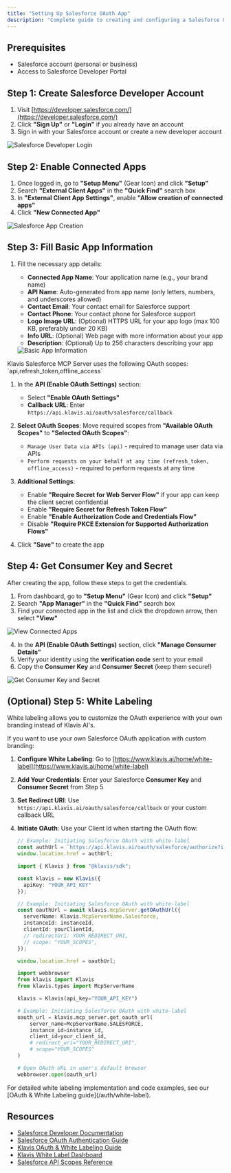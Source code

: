```yaml
---
title: "Setting Up Salesforce OAuth App"
description: "Complete guide to creating and configuring a Salesforce OAuth application"
---
```


## Prerequisites

- Salesforce account (personal or business)
- Access to Salesforce Developer Portal

## Step 1: Create Salesforce Developer Account

1. Visit [https://developer.salesforce.com/](https://developer.salesforce.com/)
2. Click **"Sign Up"** or **"Login"** if you already have an account
3. Sign in with your Salesforce account or create a new developer account

<img src="/images/knowledge-base/salesforce_oauth_app/salesforce_step1_login.png" alt="Salesforce Developer Login" />


## Step 2: Enable Connected Apps

1. Once logged in, go to **"Setup Menu"** (Gear Icon) and click **"Setup"**
2. Search **"External Client Apps"** in the **"Quick Find"** search box
3. In **"External Client App Settings"**, enable **"Allow creation of connected apps"**
4. Click **"New Connected App"**

<img src="/images/knowledge-base/salesforce_oauth_app/salesforce_step2_create_app.png" alt="Salesforce App Creation" />

## Step 3: Fill Basic App Information

1. Fill the necessary app details:
   - **Connected App Name**: Your application name (e.g., your brand name)
   - **API Name**: Auto-generated from app name (only letters, numbers, and underscores allowed)
   - **Contact Email**: Your contact email for Salesforce support
   - **Contact Phone**: Your contact phone for Salesforce support
   - **Logo Image URL**: (Optional) HTTPS URL for your app logo (max 100 KB, preferably under 20 KB)
   - **Info URL**: (Optional) Web page with more information about your app
   - **Description**: (Optional) Up to 256 characters describing your app

   <img src="/images/knowledge-base/salesforce_oauth_app/salesforce_step3_basic_info.png" alt="Basic App Information" />

<Note>
Klavis Salesforce MCP Server uses the following OAuth scopes: `api,refresh_token,offline_access`
</Note>

1. In the **API (Enable OAuth Settings)** section:
   - Select **"Enable OAuth Settings"**
   - **Callback URL**: Enter `https://api.klavis.ai/oauth/salesforce/callback`
   
2. **Select OAuth Scopes**: Move required scopes from **"Available OAuth Scopes"** to **"Selected OAuth Scopes"**:
   - `Manage User Data via APIs (api)` - required to manage user data via APIs
   - `Perform requests on your behalf at any time (refresh_token, offline_access)` - required to perform requests at any time

3. **Additional Settings**:
   - Enable **"Require Secret for Web Server Flow"** if your app can keep the client secret confidential
   - Enable **"Require Secret for Refresh Token Flow"**
   - Enable **"Enable Authorization Code and Credentials Flow"**
   - Disable **"Require PKCE Extension for Supported Authorization Flows"**

4. Click **"Save"** to create the app

## Step 4: Get Consumer Key and Secret

After creating the app, follow these steps to get the credentials.

1. From dashboard, go to **"Setup Menu"** (Gear Icon) and click **"Setup"**
2. Search **"App Manager"** in the **"Quick Find"** search box
3. Find your connected app in the list and click the dropdown arrow, then select **"View"**

<img src="/images/knowledge-base/salesforce_oauth_app/salesforce_step4_view_connected_apps.png" alt="View Connected Apps" />

4. In the **API (Enable OAuth Settings)** section, click **"Manage Consumer Details"**
5. Verify your identity using the **verification code** sent to your email
6. Copy the **Consumer Key** and **Consumer Secret** (keep them secure!)

<img src="/images/knowledge-base/salesforce_oauth_app/salesforce_step4_view_consumer_key_and_secret.png" alt="Get Consumer Key and Secret" />

## (Optional) Step 5: White Labeling 

<Note>
White labeling allows you to customize the OAuth experience with your own branding instead of Klavis AI's.
</Note>

If you want to use your own Salesforce OAuth application with custom branding:

1. **Configure White Labeling**: Go to [https://www.klavis.ai/home/white-label](https://www.klavis.ai/home/white-label)
2. **Add Your Credentials**: Enter your Salesforce **Consumer Key** and **Consumer Secret** from Step 5
3. **Set Redirect URI**: Use `https://api.klavis.ai/oauth/salesforce/callback` or your custom callback URL
4. **Initiate OAuth**: Use your Client Id when starting the OAuth flow:

   <CodeGroup>
   
   ```javascript without SDK
   // Example: Initiating Salesforce OAuth with white-label
   const authUrl = `https://api.klavis.ai/oauth/salesforce/authorize?instance_id=${instanceId}&client_id=${yourClientId}`;
   window.location.href = authUrl;
   ```
   
   ```typescript TypeScript SDK
   import { Klavis } from "@klavis/sdk";
   
   const klavis = new Klavis({
     apiKey: "YOUR_API_KEY"
   });
   
   // Example: Initiating Salesforce OAuth with white-label
   const oauthUrl = await klavis.mcpServer.getOAuthUrl({
     serverName: Klavis.McpServerName.Salesforce,
     instanceId: instanceId,
     clientId: yourClientId,
     // redirectUri: YOUR_REDIRECT_URI,
     // scope: "YOUR_SCOPES", 
   });
   
   window.location.href = oauthUrl;
   ```
   
   ```python Python SDK
   import webbrowser
   from klavis import Klavis
   from klavis.types import McpServerName
   
   klavis = Klavis(api_key="YOUR_API_KEY")
   
   # Example: Initiating Salesforce OAuth with white-label
   oauth_url = klavis.mcp_server.get_oauth_url(
       server_name=McpServerName.SALESFORCE,
       instance_id=instance_id,
       client_id=your_client_id,
       # redirect_uri="YOUR_REDIRECT_URI",
       # scope="YOUR_SCOPES"
   )
   
   # Open OAuth URL in user's default browser
   webbrowser.open(oauth_url)
   ```
   
   </CodeGroup>

<Tip>
For detailed white labeling implementation and code examples, see our [OAuth & White Labeling guide](/auth/white-label).
</Tip>

## Resources
- [Salesforce Developer Documentation](https://developer.salesforce.com/docs)
- [Salesforce OAuth Authentication Guide](https://developer.salesforce.com/docs/atlas.en-us.api_streaming.meta/api_streaming/code_sample_auth_oauth.htm)
- [Klavis OAuth & White Labeling Guide](/auth/white-label)
- [Klavis White Label Dashboard](https://www.klavis.ai/home/white-label)
- [Salesforce API Scopes Reference](https://developer.salesforce.com/docs/platform/mobile-sdk/guide/oauth-scope-parameter-values.html)